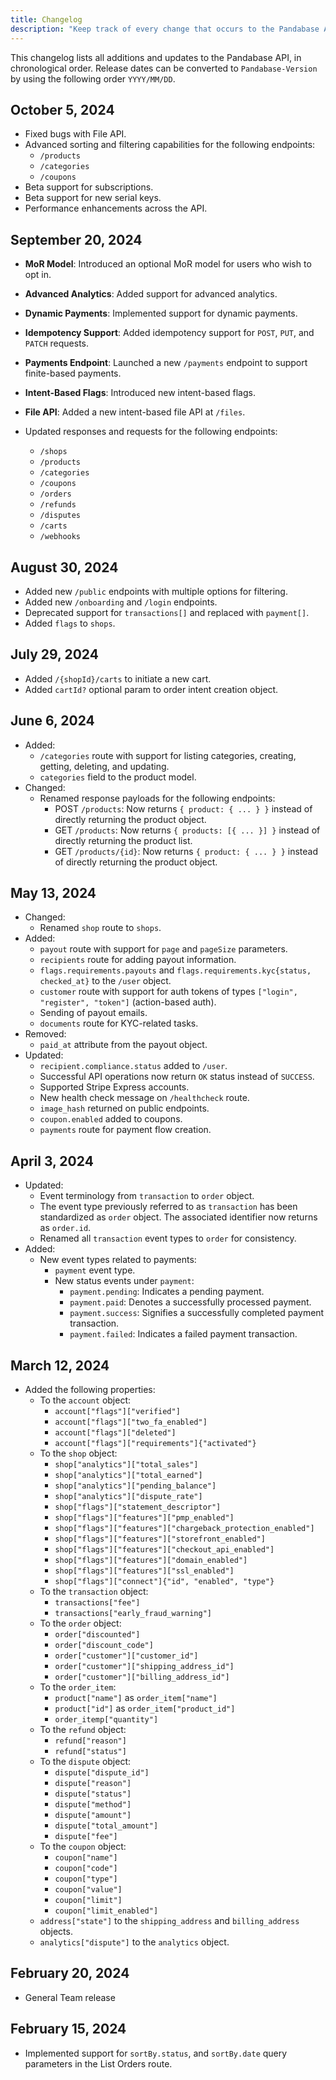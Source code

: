 ```yaml
---
title: Changelog
description: "Keep track of every change that occurs to the Pandabase API."
---
```


This changelog lists all additions and updates to the Pandabase API, in
chronological order. Release dates can be converted to `Pandabase-Version` by using the following order `YYYY/MM/DD`.

## October 5, 2024

- Fixed bugs with File API.
- Advanced sorting and filtering capabilities for the following endpoints:
  - `/products`
  - `/categories`
  - `/coupons`
- Beta support for subscriptions.
- Beta support for new serial keys.
- Performance enhancements across the API.

## September 20, 2024

- **MoR Model**: Introduced an optional MoR model for users who wish to opt in.
- **Advanced Analytics**: Added support for advanced analytics.
- **Dynamic Payments**: Implemented support for dynamic payments.
- **Idempotency Support**: Added idempotency support for `POST`, `PUT`, and `PATCH` requests.
- **Payments Endpoint**: Launched a new `/payments` endpoint to support finite-based payments.
- **Intent-Based Flags**: Introduced new intent-based flags.
- **File API**: Added a new intent-based file API at `/files`.

- Updated responses and requests for the following endpoints:
  - `/shops`
  - `/products`
  - `/categories`
  - `/coupons`
  - `/orders`
  - `/refunds`
  - `/disputes`
  - `/carts`
  - `/webhooks`

## August 30, 2024

- Added new `/public` endpoints with multiple options for filtering.
- Added new `/onboarding` and `/login` endpoints.
- Deprecated support for `transactions[]` and replaced with `payment[]`.
- Added `flags` to `shops`.

## July 29, 2024

- Added `/{shopId}/carts` to initiate a new cart.
- Added `cartId?` optional param to order intent creation object.

## June 6, 2024

- Added:
  - `/categories` route with support for listing categories, creating, getting, deleting, and updating.
  - `categories` field to the product model.
- Changed:
  - Renamed response payloads for the following endpoints:
    - POST `/products`: Now returns `{ product: { ... } }` instead of directly returning the product object.
    - GET `/products`: Now returns `{ products: [{ ... }] }` instead of directly returning the product list.
    - GET `/products/{id}`: Now returns `{ product: { ... } }` instead of directly returning the product object.

## May 13, 2024

- Changed:
  - Renamed `shop` route to `shops`.
- Added:
  - `payout` route with support for `page` and `pageSize` parameters.
  - `recipients` route for adding payout information.
  - `flags.requirements.payouts` and `flags.requirements.kyc{status, checked_at}` to the `/user` object.
  - `customer` route with support for auth tokens of types `["login", "register", "token"]` (action-based auth).
  - Sending of payout emails.
  - `documents` route for KYC-related tasks.
- Removed:
  - `paid_at` attribute from the payout object.
- Updated:
  - `recipient.compliance.status` added to `/user`.
  - Successful API operations now return `OK` status instead of `SUCCESS`.
  - Supported Stripe Express accounts.
  - New health check message on `/healthcheck` route.
  - `image_hash` returned on public endpoints.
  - `coupon.enabled` added to coupons.
  - `payments` route for payment flow creation.

## April 3, 2024

- Updated:
  - Event terminology from `transaction` to `order` object.
  - The event type previously referred to as `transaction` has been standardized as `order` object. The associated identifier now returns as `order.id`.
  - Renamed all `transaction` event types to `order` for consistency.
- Added:
  - New event types related to payments:
    - `payment` event type.
    - New status events under `payment`:
      - `payment.pending`: Indicates a pending payment.
      - `payment.paid`: Denotes a successfully processed payment.
      - `payment.success`: Signifies a successfully completed payment transaction.
      - `payment.failed`: Indicates a failed payment transaction.

## March 12, 2024

- Added the following properties:
  - To the `account` object:
    - `account["flags"]["verified"]`
    - `account["flags"]["two_fa_enabled"]`
    - `account["flags"]["deleted"]`
    - `account["flags"]["requirements"]{"activated"}`
  - To the `shop` object:
    - `shop["analytics"]["total_sales"]`
    - `shop["analytics"]["total_earned"]`
    - `shop["analytics"]["pending_balance"]`
    - `shop["analytics"]["dispute_rate"]`
    - `shop["flags"]["statement_descriptor"]`
    - `shop["flags"]["features"]["pmp_enabled"]`
    - `shop["flags"]["features"]["chargeback_protection_enabled"]`
    - `shop["flags"]["features"]["storefront_enabled"]`
    - `shop["flags"]["features"]["checkout_api_enabled"]`
    - `shop["flags"]["features"]["domain_enabled"]`
    - `shop["flags"]["features"]["ssl_enabled"]`
    - `shop["flags"]["connect"]{"id", "enabled", "type"}`
  - To the `transaction` object:
    - `transactions["fee"]`
    - `transactions["early_fraud_warning"]`
  - To the `order` object:
    - `order["discounted"]`
    - `order["discount_code"]`
    - `order["customer"]["customer_id"]`
    - `order["customer"]["shipping_address_id"]`
    - `order["customer"]["billing_address_id"]`
  - To the `order_item`:
    - `product["name"]` as `order_item["name"]`
    - `product["id"]` as `order_item["product_id"]`
    - `order_itemp["quantity"]`
  - To the `refund` object:
    - `refund["reason"]`
    - `refund["status"]`
  - To the `dispute` object:
    - `dispute["dispute_id"]`
    - `dispute["reason"]`
    - `dispute["status"]`
    - `dispute["method"]`
    - `dispute["amount"]`
    - `dispute["total_amount"]`
    - `dispute["fee"]`
  - To the `coupon` object:
    - `coupon["name"]`
    - `coupon["code"]`
    - `coupon["type"]`
    - `coupon["value"]`
    - `coupon["limit"]`
    - `coupon["limit_enabled"]`
  - `address["state"]` to the `shipping_address` and `billing_address` objects.
  - `analytics["dispute"]` to the `analytics` object.

## February 20, 2024

- General Team release

## February 15, 2024

- Implemented support for `sortBy.status`, and `sortBy.date` query parameters in the List Orders route.
